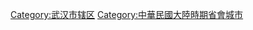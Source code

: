 {{catmore|武昌区|武汉市武昌区}}
{{DEFAULTSORT:Wuchang}}
[[Category:武汉市辖区|Category:武汉市辖区]]
[[Category:中華民國大陸時期省會城市|Category:中華民國大陸時期省會城市]]